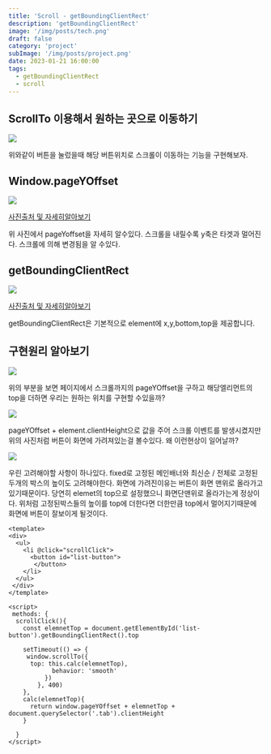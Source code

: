 ```yaml
---
title: 'Scroll - getBoundingClientRect'
description: 'getBoundingClientRect'
image: '/img/posts/tech.png'
draft: false
category: 'project'
subImage: '/img/posts/project.png'
date: 2023-01-21 16:00:00
tags:
  - getBoundingClientRect
  - scroll
---
```


## ScrollTo 이용해서 원하는 곳으로 이동하기

<img src="/img/project/video.gif" />

위와같이 버튼을 눌렀을때 해당 버튼위치로 스크롤이 이동하는 기능을 구현해보자.

## Window.pageYOffset

<img src="/img/project/page.png" />

<a href="https://ko.javascript.info/coordinates">사진출처 및 자세히알아보기</a>

위 사진에서 pageYoffset을 자세히 알수있다. 스크롤을 내릴수록 y축은 타겟과 멀어진다. 스크롤에 의해 변경됨을 알 수있다.

## getBoundingClientRect

<img src="/img/project/getBoundingClientRect.png" />

<a href="https://ko.javascript.info/coordinates">사진출처 및 자세히알아보기</a>

getBoundingClientRect은 기본적으로 element에 x,y,bottom,top을 제공합니다.

## 구현원리 알아보기

<img src="/img/project/page2.png" />

위의 부분을 보면 페이지에서 스크롤까지의 pageYOffset을 구하고 해당엘리먼트의 top을 더하면 우리는 원하는 위치를 구현할 수있을까?

<img src="/img/project/page3.png" />

pageYOffset + element.clientHeight으로 값을 주어 스크롤 이벤트를 발생시켰지만 위의 사진처럼 버튼이 화면에 가려져있는걸 볼수있다. 왜 이런현상이 일어날까?

<img src="/img/project/page4.png" />

우린 고려해야할 사항이 하나있다. fixed로 고정된 메인배너와 최신순 / 전체로 고정된 두개의 박스의 높이도 고려해야한다. 화면에 가려진이유는 버튼이 화면 맨위로 올라가고 있기때문이다. 당연히 elemet의 top으로 설정했으니 화면단맨위로 올라가는게 정상이다. 위처럼 고정된박스들의 높이를 top에 더한다면 더한만큼 top에서 멀어지기때문에 화면에 버튼이 잘보이게 될것이다.

```tsx
<template>
<div>
  <ul>
  	<li @click="scrollClick">
      <button id="list-button">
       </button>
  	</li>
  </ul>
 </div>
</template>

<script>
 methods: {
  scrollClick(){
    const elemnetTop = document.getElementById('list-button').getBoundingClientRect().top

    setTimeout(() => {
     window.scrollTo({
      top: this.calc(elemnetTop),
            behavior: 'smooth'
          })
        }, 400)
    },
    calc(elemnetTop){
      return window.pageYOffset + elemnetTop + document.querySelector('.tab').clientHeight
    }

  }
</script>

```
